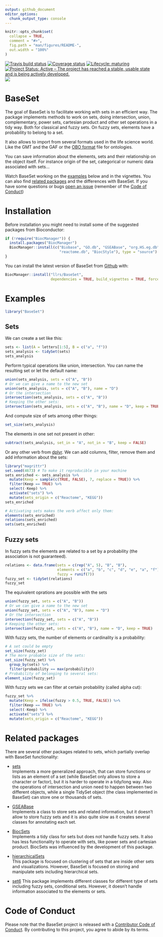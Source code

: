 ```yaml
---
output: github_document
editor_options: 
  chunk_output_type: console
---
```


<!-- README.md is generated from README.Rmd. Please edit that file -->

```r
knitr::opts_chunk$set(
  collapse = TRUE,
  comment = "#>",
  fig.path = "man/figures/README-",
  out.width = "100%"
)
```

<!-- badges: start -->
[![Travis build status](https://travis-ci.org/llrs/BaseSet.svg?branch=master)](https://travis-ci.org/llrs/BaseSet)
[![Coverage status](https://codecov.io/gh/llrs/BaseSet/branch/master/graph/badge.svg)](https://codecov.io/github/llrs/BaseSet?branch=master)
[![Lifecycle: maturing](https://img.shields.io/badge/lifecycle-maturing-blue.svg)](https://www.tidyverse.org/lifecycle/#maturing)
[![Project Status: Active – The project has reached a stable, usable state and is being actively developed.](https://www.repostatus.org/badges/latest/active.svg)](https://www.repostatus.org/#active)
[![](https://badges.ropensci.org/359_status.svg)](https://github.com/ropensci/software-review/issues/359)
<!-- badges: end -->

# BaseSet

The goal of BaseSet is to facilitate working with sets in an efficient way. The package implements methods to work on sets, doing intersection, union, complementary, power sets, cartesian product and other set operations in a tidy way. Both for classical and fuzzy sets. On fuzzy sets, elements have a probability to belong to a set. 


It also allows to import from several formats used in the life science world. Like the GMT and the GAF or the [OBO format](http://www.obofoundry.org/) file for ontologies.

You can save information about the elements, sets and their relationship on the object itself. For instance origin of the set, categorical or numeric data associated with sets...

Watch BaseSet working on the [examples](#Examples) below and in the vignettes. You can also find [related packages](#related) and the differences with BaseSet. If you have some questions or bugs [open an issue](https://github.com/llrs/BaseSet/issues) (remember of the [Code of Conduct](#CoC))

# Installation

Before installation you might need to install some of the suggested packages from Bioconductor:

```r
if (!require("BiocManager")) {
  install.packages("BiocManager")
  BiocManager::install(c("Biobase", "GO.db", "GSEABase", "org.HS.eg.db", 
                         "reactome.db", "BiocStyle"), type = "source")
}
```

You can install the latest version of BaseSet from [Github](https://github.com/llrs/BaseSet) with:

```r
BiocManager::install("llrs/BaseSet", 
                     dependencies = TRUE, build_vignettes = TRUE, force = TRUE)
```

 
# Examples {#Examples}

```r
library("BaseSet")
```

## Sets

We can create a set like this:

```r
sets <- list(A = letters[1:5], B = c("a", "f"))
sets_analysis <- tidySet(sets)
sets_analysis
```

Perform typical operations like union, intersection. You can name the resulting set or let the default name:

```r
union(sets_analysis, sets = c("A", "B")) 
# Or we can give a name to the new set
union(sets_analysis, sets = c("A", "B"), name = "D")
# Or the intersection
intersection(sets_analysis, sets = c("A", "B"))
# Keeping the other sets:
intersection(sets_analysis, sets = c("A", "B"), name = "D", keep = TRUE) 
```

And compute size of sets among other things:

```r
set_size(sets_analysis)
```

The elements in one set not present in other:

```r
subtract(sets_analysis, set_in = "A", not_in = "B", keep = FALSE)
```

Or any other verb from [dplyr](https://cran.r-project.org/package=dplyr). We can add columns, filter, remove them and add information about the sets:

```r
library("magrittr")
set.seed(4673) # To make it reproducible in your machine
sets_enriched <- sets_analysis %>% 
  mutate(Keep = sample(c(TRUE, FALSE), 7, replace = TRUE)) %>% 
  filter(Keep == TRUE) %>% 
  select(-Keep) %>% 
  activate("sets") %>% 
  mutate(sets_origin = c("Reactome", "KEGG"))
sets_enriched

# Activating sets makes the verb affect only them:
elements(sets_enriched)
relations(sets_enriched)
sets(sets_enriched)
```

## Fuzzy sets

In fuzzy sets the elements are related to a set by a probability (the association is not guaranteed).

```r
relations <- data.frame(sets = c(rep("A", 5), "B", "B"), 
                        elements = c("a", "b", "c", "d", "e", "a", "f"),
                        fuzzy = runif(7))
fuzzy_set <- tidySet(relations)
fuzzy_set
```

The equivalent oprations are possible with the sets

```r
union(fuzzy_set, sets = c("A", "B")) 
# Or we can give a name to the new set
union(fuzzy_set, sets = c("A", "B"), name = "D")
# Or the intersection
intersection(fuzzy_set, sets = c("A", "B"))
# Keeping the other sets:
intersection(fuzzy_set, sets = c("A", "B"), name = "D", keep = TRUE) 
```

With fuzzy sets, the number of elements or cardinality is a probability:

```r
# A set could be empty
set_size(fuzzy_set)
# The more probable size of the sets:
set_size(fuzzy_set) %>% 
  group_by(sets) %>% 
  filter(probability == max(probability))
# Probability of belonging to several sets:
element_size(fuzzy_set)
```

With fuzzy sets we can filter at certain probability (called alpha cut):

```r
fuzzy_set %>% 
  mutate(Keep = ifelse(fuzzy > 0.5, TRUE, FALSE)) %>% 
  filter(Keep == TRUE) %>% 
  select(-Keep) %>% 
  activate("sets") %>% 
  mutate(sets_origin = c("Reactome", "KEGG"))
```

# Related packages {#related}

There are several other packages related to sets, which partially overlap with BaseSet functionality:

 - [sets]( https://CRAN.R-project.org/package=sets)  
 Implements a more generalized approach, that can store functions or lists as an element of a set (while BaseSet only allows to store a character or factor), but it is harder to operate in a tidy/long way. Also the operations of intersection and union need to happen between two different objects, while a single TidySet object (the class implemented in BaseSet) can store one or thousands of sets.

 - [GSEABase](https://bioconductor.org/packages/GSEABase)  
 Implements a class to store sets and related information, but it doesn't allow to store fuzzy sets and it is also quite slow as it creates several classes for annotating each set. 
  
 - [BiocSets](https://bioconductor.org/packages/BiocSets)  
 Implements a tidy class for sets but does not handle fuzzy sets. It also has less functionality to operate with sets, like power sets and cartesian product. BiocSets was influenced by the development of this package. 

 - [hierarchicalSets](https://CRAN.R-project.org/package=hierarchicalSets)  
 This package is focused on clustering of sets that are inside other sets and visualizations. However, BaseSet is focused on storing and manipulate sets including hierarchical sets.
 
 - [set6](https://cran.r-project.org/package=set6)
 This package implements different classes for different type of sets including fuzzy sets, conditional sets. However, it doesn't handle information associated to the elements or sets. 

# Code of Conduct {#CoC}

Please note that the BaseSet project is released with a  [Contributor Code of Conduct](CODE_OF_CONDUCT.md).
By contributing to this project, you agree to abide by its terms.
